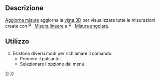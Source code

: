 <languages/>

{{Docnav/it
|
|
|[[Part_Workbench/it|Part]]
|IconL=
|IconR=
|IconC=Workbench_Part.svg
}}

{{VeryImportantMessage|Questo comando è obsoleto, non sarà disponibile nella {{VersionPlus/it|1.0}}.<br>Utilizzare al suo posto [[Image:Std_Measure.svg|24px]] [[Std_Measure/it|Misurare]].}}

{{GuiCommand/it
|Name=Part Measure Refresh
|Name/it=Part Aggiorna misure
|MenuLocation=Misura → Aggiorna
|Workbenches=[[Part_Workbench/it|Part]]
|SeeAlso=[[Part_Measure_Linear/it|Part Misura lineare]], [[Part_Measure_Angular/it|Part Misura angolare]]
}}

<span id="Description"></span>
==Descrizione==

[[Part_Measure_Refresh/it|Aggiorna misure]] aggiorna la [[3D view/it|vista 3D]] per visualizzare tutte le misurazioni create con [[Image:Part Measure Linear.svg|16px]] [[Part_Measure_Linear/it|Misura lineare]] e [[Image:Part_Measure_Angular.svg|16px]] [[Part_Measure_Angular/it|Misura angolare]].

<span id="Usage"></span>
==Utilizzo==

# Esistono diversi modi per richiamare il comando:
#* Premere il pulsante {{Button|[[Image:Part_Measure_Refresh.svg|16px]] [[Part_Measure_Refresh/it|Aggiorna]]}}.
#* Selezionare l'opzione {{MenuCommand|Misura → [[Image:Part_Measure_Refresh.svg|16px]] Aggiorna}} dal menu.


{{Docnav/it
|
|
|[[Part_Workbench/it|Part]]
|IconL=
|IconR=
|IconC=Workbench_Part.svg
}}

{{Part Tools navi{{#translation:}}}}
{{Userdocnavi{{#translation:}}}}